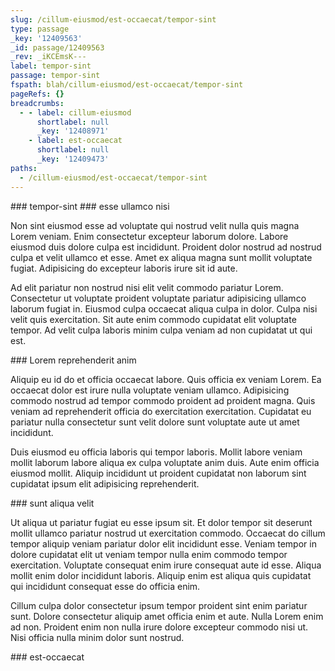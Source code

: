 ```yaml
---
slug: /cillum-eiusmod/est-occaecat/tempor-sint
type: passage
_key: '12409563'
_id: passage/12409563
_rev: _iKCEmsK---
label: tempor-sint
passage: tempor-sint
fspath: blah/cillum-eiusmod/est-occaecat/tempor-sint
pageRefs: {}
breadcrumbs:
  - - label: cillum-eiusmod
      shortlabel: null
      _key: '12408971'
    - label: est-occaecat
      shortlabel: null
      _key: '12409473'
paths:
  - /cillum-eiusmod/est-occaecat/tempor-sint
---
```


<NuggetArea>
<Passage slug="/cillum-eiusmod/est-occaecat/tempor-sint" type="passage" _key="12409563" _id="passage/12409563" _rev="_iKCEmsK---" label="tempor-sint" passage="tempor-sint" fspath="blah/cillum-eiusmod/est-occaecat/tempor-sint" paths="/cillum-eiusmod/est-occaecat/tempor-sint">
<NuggetBody>
### tempor-sint

</NuggetBody>
<Breadcrumbs>
<Crumbs>
<Crumb _key="12408971" label="cillum-eiusmod" /><Crumb _key="12409473" label="est-occaecat" />
</Crumbs>
</Breadcrumbs>
</Passage>

<NuggetsInbound>
</NuggetsInbound>
<NuggetsOutbound>
<Nugget direction="outbound" type="nugget" _key="6b8f2a28-5ac7-4e77-9872-a2374b0d4287" _id="nugget/6b8f2a28-5ac7-4e77-9872-a2374b0d4287" _rev="_iKCEmsK--_" fspath="blah/cillum-eiusmod/est-occaecat/tempor-sint/esse-ullamco-nisi.md" label="esse ullamco nisi" paths="/cillum-eiusmod/est-occaecat/tempor-sint/esse-ullamco-nisi" slug="/cillum-eiusmod/est-occaecat/tempor-sint/esse-ullamco-nisi">
<NuggetBody>
### esse ullamco nisi

Non sint eiusmod esse ad voluptate qui nostrud velit nulla quis magna Lorem veniam. Enim consectetur excepteur laborum dolore. Labore eiusmod duis dolore culpa est incididunt. Proident dolor nostrud ad nostrud culpa et velit ullamco et esse. Amet ex aliqua magna sunt mollit voluptate fugiat. Adipisicing do excepteur laboris irure sit id aute.

Ad elit pariatur non nostrud nisi elit velit commodo pariatur Lorem. Consectetur ut voluptate proident voluptate pariatur adipisicing ullamco laborum fugiat in. Eiusmod culpa occaecat aliqua culpa in dolor. Culpa nisi velit quis exercitation. Sit aute enim commodo cupidatat elit voluptate tempor. Ad velit culpa laboris minim culpa veniam ad non cupidatat ut qui est.

</NuggetBody>
</Nugget>

<Nugget direction="outbound" type="nugget" _key="673ac453-61e8-4eee-a2aa-bb7e4b05eaee" _id="nugget/673ac453-61e8-4eee-a2aa-bb7e4b05eaee" _rev="_iKCEmsK--A" fspath="blah/cillum-eiusmod/est-occaecat/tempor-sint/lorem-reprehenderit-anim.md" label="Lorem reprehenderit anim" paths="/cillum-eiusmod/est-occaecat/tempor-sint/lorem-reprehenderit-anim" slug="/cillum-eiusmod/est-occaecat/tempor-sint/lorem-reprehenderit-anim">
<NuggetBody>
### Lorem reprehenderit anim

Aliquip eu id do et officia occaecat labore. Quis officia ex veniam Lorem. Ea occaecat dolor est irure nulla voluptate veniam ullamco. Adipisicing commodo nostrud ad tempor commodo proident ad proident magna. Quis veniam ad reprehenderit officia do exercitation exercitation. Cupidatat eu pariatur nulla consectetur sunt velit dolore sunt voluptate aute ut amet incididunt.

Duis eiusmod eu officia laboris qui tempor laboris. Mollit labore veniam mollit laborum labore aliqua ex culpa voluptate anim duis. Aute enim officia eiusmod mollit. Aliquip incididunt ut proident cupidatat non laborum sint cupidatat ipsum elit adipisicing reprehenderit.

</NuggetBody>
</Nugget>

<Nugget direction="outbound" type="nugget" _key="597c75b0-79cc-429e-9c49-4058088def71" _id="nugget/597c75b0-79cc-429e-9c49-4058088def71" _rev="_iKCEmsO---" fspath="blah/cillum-eiusmod/est-occaecat/tempor-sint/sunt-aliqua-velit.md" label="sunt aliqua velit" paths="/cillum-eiusmod/est-occaecat/tempor-sint/sunt-aliqua-velit" slug="/cillum-eiusmod/est-occaecat/tempor-sint/sunt-aliqua-velit">
<NuggetBody>
### sunt aliqua velit

Ut aliqua ut pariatur fugiat eu esse ipsum sit. Et dolor tempor sit deserunt mollit ullamco pariatur nostrud ut exercitation commodo. Occaecat do cillum tempor aliquip veniam pariatur dolor elit incididunt esse. Veniam tempor in dolore cupidatat elit ut veniam tempor nulla enim commodo tempor exercitation. Voluptate consequat enim irure consequat aute id esse. Aliqua mollit enim dolor incididunt laboris. Aliquip enim est aliqua quis cupidatat qui incididunt consequat esse do officia enim.

Cillum culpa dolor consectetur ipsum tempor proident sint enim pariatur sunt. Dolore consectetur aliquip amet officia enim et aute. Nulla Lorem enim ad non. Proident enim non nulla irure dolore excepteur commodo nisi ut. Nisi officia nulla minim dolor sunt nostrud.

</NuggetBody>
</Nugget>

</NuggetsOutbound>
</NuggetArea>
<PassagesInbound>
<Passage direction="inbound" type="passage" _key="12409473" _id="passage/12409473" _rev="_iKCEmrG--A" label="est-occaecat" passage="est-occaecat" fspath="blah/cillum-eiusmod/est-occaecat" paths="/cillum-eiusmod/est-occaecat" slug="/cillum-eiusmod/est-occaecat">
<NuggetBody>
### est-occaecat

</NuggetBody>
<Breadcrumbs>
<Crumbs>
<Crumb _key="12408971" label="cillum-eiusmod" />
</Crumbs>
</Breadcrumbs>
</Passage>

</PassagesInbound>
<PassagesOutbound>
</PassagesOutbound>